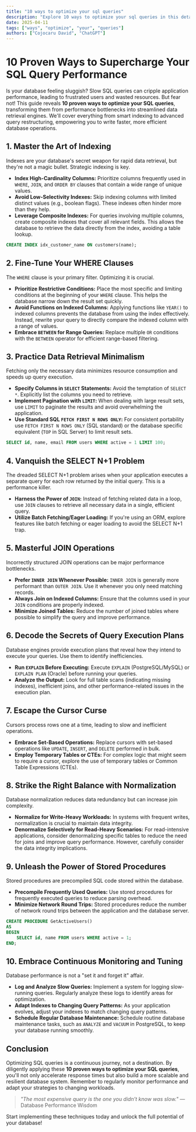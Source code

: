 ```yaml
---
title: "10 ways to optimize your sql queries"
description: "Explore 10 ways to optimize your sql queries in this detailed guide, offering insights, strategies, and practical tips to enhance your understanding and application of the topic."
date: 2025-04-11
tags: ["ways", "optimize", "your", "queries"]
authors: ["Cojocaru David", "ChatGPT"]
---
```


# 10 Proven Ways to Supercharge Your SQL Query Performance

Is your database feeling sluggish? Slow SQL queries can cripple application performance, leading to frustrated users and wasted resources. But fear not! This guide reveals **10 proven ways to optimize your SQL queries**, transforming them from performance bottlenecks into streamlined data retrieval engines. We'll cover everything from smart indexing to advanced query restructuring, empowering you to write faster, more efficient database operations.

## 1. Master the Art of Indexing

Indexes are your database's secret weapon for rapid data retrieval, but they're not a magic bullet. Strategic indexing is key.

- **Index High-Cardinality Columns:** Prioritize columns frequently used in `WHERE`, `JOIN`, and `ORDER BY` clauses that contain a wide range of unique values.
- **Avoid Low-Selectivity Indexes:** Skip indexing columns with limited distinct values (e.g., boolean flags). These indexes often hinder more than they help.
- **Leverage Composite Indexes:** For queries involving multiple columns, create composite indexes that cover all relevant fields. This allows the database to retrieve the data directly from the index, avoiding a table lookup.

```sql
CREATE INDEX idx_customer_name ON customers(name);
```

## 2. Fine-Tune Your WHERE Clauses

The `WHERE` clause is your primary filter. Optimizing it is crucial.

- **Prioritize Restrictive Conditions:** Place the most specific and limiting conditions at the beginning of your `WHERE` clause. This helps the database narrow down the result set quickly.
- **Avoid Functions on Indexed Columns:** Applying functions like `YEAR()` to indexed columns prevents the database from using the index effectively. Instead, rewrite your query to directly compare the indexed column with a range of values.
- **Embrace `BETWEEN` for Range Queries:** Replace multiple `OR` conditions with the `BETWEEN` operator for efficient range-based filtering.

## 3. Practice Data Retrieval Minimalism

Fetching only the necessary data minimizes resource consumption and speeds up query execution.

- **Specify Columns in `SELECT` Statements:** Avoid the temptation of `SELECT *`. Explicitly list the columns you need to retrieve.
- **Implement Pagination with `LIMIT`:** When dealing with large result sets, use `LIMIT` to paginate the results and avoid overwhelming the application.
- **Use Standard SQL `FETCH FIRST N ROWS ONLY`:** For consistent portability use `FETCH FIRST N ROWS ONLY` (SQL standard) or the database specific equivalent (`TOP` in SQL Server) to limit result sets.

```sql
SELECT id, name, email FROM users WHERE active = 1 LIMIT 100;
```

## 4. Vanquish the SELECT N+1 Problem

The dreaded SELECT N+1 problem arises when your application executes a separate query for each row returned by the initial query. This is a performance killer.

- **Harness the Power of `JOIN`:** Instead of fetching related data in a loop, use `JOIN` clauses to retrieve all necessary data in a single, efficient query.
- **Utilize Batch Fetching/Eager Loading:** If you're using an ORM, explore features like batch fetching or eager loading to avoid the SELECT N+1 trap.

## 5. Masterful JOIN Operations

Incorrectly structured JOIN operations can be major performance bottlenecks.

- **Prefer `INNER JOIN` Whenever Possible:** `INNER JOIN` is generally more performant than `OUTER JOIN`. Use it whenever you only need matching records.
- **Always Join on Indexed Columns:** Ensure that the columns used in your `JOIN` conditions are properly indexed.
- **Minimize Joined Tables:** Reduce the number of joined tables where possible to simplify the query and improve performance.

## 6. Decode the Secrets of Query Execution Plans

Database engines provide execution plans that reveal how they intend to execute your queries. Use them to identify inefficiencies.

- **Run `EXPLAIN` Before Executing:** Execute `EXPLAIN` (PostgreSQL/MySQL) or `EXPLAIN PLAN` (Oracle) before running your queries.
- **Analyze the Output:** Look for full table scans (indicating missing indexes), inefficient joins, and other performance-related issues in the execution plan.

## 7. Escape the Cursor Curse

Cursors process rows one at a time, leading to slow and inefficient operations.

- **Embrace Set-Based Operations:** Replace cursors with set-based operations like `UPDATE`, `INSERT`, and `DELETE` performed in bulk.
- **Employ Temporary Tables or CTEs:** For complex logic that might seem to require a cursor, explore the use of temporary tables or Common Table Expressions (CTEs).

## 8. Strike the Right Balance with Normalization

Database normalization reduces data redundancy but can increase join complexity.

- **Normalize for Write-Heavy Workloads:** In systems with frequent writes, normalization is crucial to maintain data integrity.
- **Denormalize Selectively for Read-Heavy Scenarios:** For read-intensive applications, consider denormalizing specific tables to reduce the need for joins and improve query performance. However, carefully consider the data integrity implications.

## 9. Unleash the Power of Stored Procedures

Stored procedures are precompiled SQL code stored within the database.

- **Precompile Frequently Used Queries:** Use stored procedures for frequently executed queries to reduce parsing overhead.
- **Minimize Network Round Trips:** Stored procedures reduce the number of network round trips between the application and the database server.

```sql
CREATE PROCEDURE GetActiveUsers()
AS
BEGIN
    SELECT id, name FROM users WHERE active = 1;
END;
```

## 10. Embrace Continuous Monitoring and Tuning

Database performance is not a "set it and forget it" affair.

- **Log and Analyze Slow Queries:** Implement a system for logging slow-running queries. Regularly analyze these logs to identify areas for optimization.
- **Adapt Indexes to Changing Query Patterns:** As your application evolves, adjust your indexes to match changing query patterns.
- **Schedule Regular Database Maintenance:** Schedule routine database maintenance tasks, such as `ANALYZE` and `VACUUM` in PostgreSQL, to keep your database running smoothly.

## Conclusion

Optimizing SQL queries is a continuous journey, not a destination. By diligently applying these **10 proven ways to optimize your SQL queries**, you'll not only accelerate response times but also build a more scalable and resilient database system. Remember to regularly monitor performance and adapt your strategies to changing workloads.

> _"The most expensive query is the one you didn’t know was slow."_ — Database Performance Wisdom

Start implementing these techniques today and unlock the full potential of your database!
